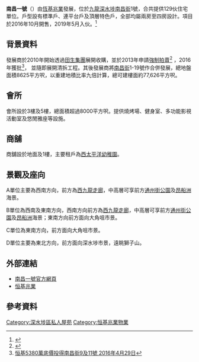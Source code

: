 {{Infobox_housinghk | name = Parkone <br>南昌一號|
| logo= 
| photo = 
| phototitle = 
| address= [[香港|香港]][[九龍|九龍]][[深水埗|深水埗]][[南昌街_(香港)|南昌街]]1號
| developer= [[恒基兆業|恒基兆業]]
| manager= 尊家管業
| use = 商住項目
| blocknumber = 1座
| floor_area = 
| floornumber = 43層（不設4樓、13樓、14樓、24樓及34樓）
| yearofcompletion = 2019年
| former = 唐樓
| facilities = 會所、商舖
| website = [http://www.parkone.com.hk/ 南昌一號官方網頁]
}}

'''南昌一號'''（{{lang-en|Parkone}}）由[[恆基兆業|恆基兆業]]發展，位於[[九龍|九龍]][[深水埗|深水埗]][[南昌街_(香港)|南昌街]]1號，合共提供129伙住宅單位。戶型設有標準戶、連平台戶及頂層特色戶，全部均屬兩房至四房設計。項目於2016年10月開售，2019年5月入伙。<ref>{{Cite web |url=https://hk.on.cc/hk/bkn/cnt/finance/20161006/mobile/bkn-20161006224301433-1006_00842_001.html |title=新盤魚貫登場　南昌一號開價最矚目 2016年10月6日 |access-date=2020年11月5日 |archive-date=2021年8月19日 |archive-url=https://web.archive.org/web/20210819212358/https://hk.on.cc/hk/bkn/cnt/finance/20161006/mobile/bkn-20161006224301433-1006_00842_001.html }}</ref>
<br>

==背景資料==
發展商於2010年開始透過[[田生集團|田生集團]]展開收購，並於2013年申請[[強制拍賣|強制拍賣]]<ref>{{Cite web |url=http://news.takungpao.com.hk/hkol/garage/2013-05/1627868.html |title=恒地申請強拍深水埗南昌街19號 估值約1.39億  2013年5月12日 |access-date=2020年11月5日 |archive-date=2014年6月5日 |archive-url=https://web.archive.org/web/20140605111720/http://news.takungpao.com.hk/hkol/garage/2013-05/1627868.html |dead-url=no }}</ref>
，2016年獲批<ref>
[https://ps.hket.com/article/1417719 恒基5380萬底價投得南昌街9及11號  2016年4月29日]
</ref>，
並隨即展開清拆工程。其後發展商將[[南昌街_(香港)|南昌街]]1-19號作合併發展，總地盤面積8625平方呎，以重建地積比率九倍計算，總可建樓面約77,626平方呎。

==會所==
會所設於3樓及5樓，總面積超過8000平方呎。提供燒烤場、健身室、多功能影視活動室及悠閒雅座等設施。

==商舖==
商舖設於地面及1樓，主要租戶為[[西太平洋幼稚園|西太平洋幼稚園]]。

==景觀及座向==
A單位主要為西南方向，前方為[[西九龍走廊|西九龍走廊]]，中高層可享前方[[通州街公園|通州街公園]]及[[昂船洲|昂船洲]]海景。

B單位為西南及東南方向，西南方向前方為[[西九龍走廊|西九龍走廊]]，中高層可享前方[[通州街公園|通州街公園]]及[[昂船洲|昂船洲]]海景；東南方向前方面向大角咀市景。

C單位為東南方向，前方面向大角咀市景。

D單位主要為東北方向，前方面向深水埗市景，遠眺獅子山。

==外部連結==
*[http://www.parkone.com.hk/ 南昌一號官方網頁] {{Wayback|url=http://www.parkone.com.hk/ |date=20200922145602 }}
*[http://www.hld.com/chi/index.htm 恒基兆業] {{Wayback|url=http://www.hld.com/chi/index.htm |date=20100208082018 }}

{{恆基兆業地產}}

[[Category:深水埗區私人屋苑|Category:深水埗區私人屋苑]]
[[Category:恒基兆業物業|Category:恒基兆業物業]]

==參考資料==
{{reflist}}